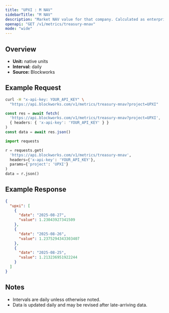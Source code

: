 ```yaml
---
title: "UPXI : M NAV"
sidebarTitle: "M NAV"
description: "Market NAV value for that company. Calculated as enterprise value / NAV"
openapi: "GET /v1/metrics/treasury-mnav"
mode: "wide"
---
```


## Overview

- **Unit:** native units
- **Interval:** daily
- **Source:** Blockworks

## Example Request

<CodeGroup>

```bash cURL
curl -H "x-api-key: YOUR_API_KEY" \
  "https://api.blockworks.com/v1/metrics/treasury-mnav?project=UPXI"
```

```typescript TypeScript
const res = await fetch(
  'https://api.blockworks.com/v1/metrics/treasury-mnav?project=UPXI',
  { headers: { 'x-api-key': 'YOUR_API_KEY' } }
)
const data = await res.json()
```

```python Python
import requests

r = requests.get(
  'https://api.blockworks.com/v1/metrics/treasury-mnav',
  headers={'x-api-key': 'YOUR_API_KEY'},
  params={'project': 'UPXI'}
)
data = r.json()
```

</CodeGroup>

## Example Response

```json
{
  "upxi": [
    {
      "date": "2025-08-27",
      "value": 1.23043927341509
    },
    {
      "date": "2025-08-26",
      "value": 1.2375294343303407
    },
    {
      "date": "2025-08-25",
      "value": 1.213236951922244
    }
  ]
}
```

## Notes
- Intervals are daily unless otherwise noted.
- Data is updated daily and may be revised after late-arriving data.
